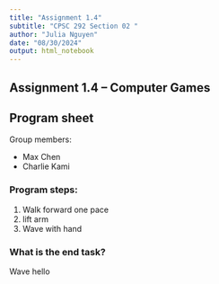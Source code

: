 ```yaml
---
title: "Assignment 1.4"
subtitle: "CPSC 292 Section 02 "
author: "Julia Nguyen"
date: "08/30/2024"
output: html_notebook
---
```


## Assignment 1.4 -- Computer Games

## Program sheet

Group members: 

 - Max Chen
 - Charlie Kami

 
### Program steps: 

 1. Walk forward one pace
 2. lift arm
 3. Wave with hand
 
 
### What is the end task? 
Wave hello
